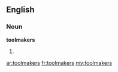 ==English==

===Noun===
'''toolmakers'''

# {{plural of|[[toolmaker]]}}

[[ar:toolmakers]]
[[fr:toolmakers]]
[[my:toolmakers]]